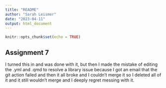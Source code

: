 ```yaml
---
title: "README"
author: "Sarah Leismer"
date: "2023-04-11"
output: html_document
---
```


```r
knitr::opts_chunk$set(echo = TRUE)
```

## Assignment 7

I turned this in and was done with it, but then I made the mistake of editing the .yml and .qmd to resolve a library issue because I got an email that the git action failed and then it all broke and I couldn't merge it so I deleted all of it and it still wouldn't merge and I deeply regret messing with it. 
